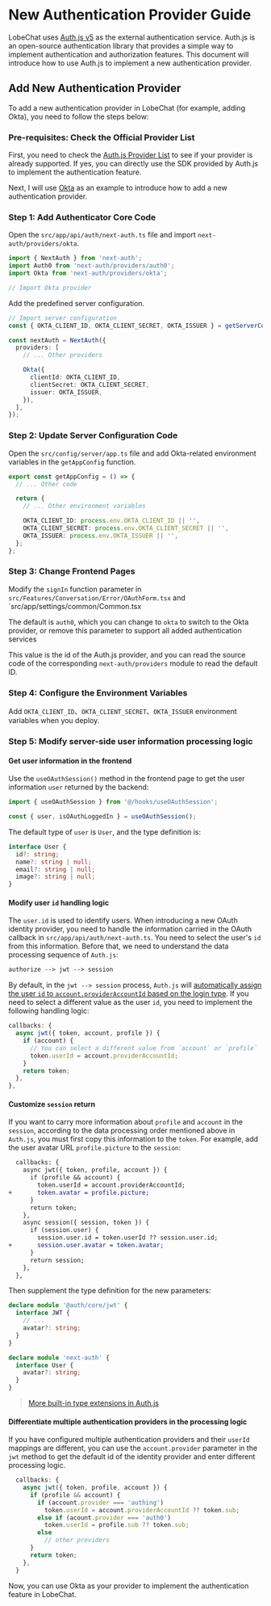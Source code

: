 # New Authentication Provider Guide

LobeChat uses [Auth.js v5](https://authjs.dev/) as the external authentication service. Auth.js is an open-source authentication library that provides a simple way to implement authentication and authorization features. This document will introduce how to use Auth.js to implement a new authentication provider.

## Add New Authentication Provider

To add a new authentication provider in LobeChat (for example, adding Okta), you need to follow the steps below:

### Pre-requisites: Check the Official Provider List

First, you need to check the [Auth.js Provider List](https://authjs.dev/reference/core/providers) to see if your provider is already supported. If yes, you can directly use the SDK provided by Auth.js to implement the authentication feature.

Next, I will use [Okta](https://authjs.dev/reference/core/providers/okta) as an example to introduce how to add a new authentication provider.

### Step 1: Add Authenticator Core Code

Open the `src/app/api/auth/next-auth.ts` file and import `next-auth/providers/okta`.

```ts
import { NextAuth } from 'next-auth';
import Auth0 from 'next-auth/providers/auth0';
import Okta from 'next-auth/providers/okta';

// Import Okta provider
```

Add the predefined server configuration.

```ts
// Import server configuration
const { OKTA_CLIENT_ID, OKTA_CLIENT_SECRET, OKTA_ISSUER } = getServerConfig();

const nextAuth = NextAuth({
  providers: [
    // ... Other providers

    Okta({
      clientId: OKTA_CLIENT_ID,
      clientSecret: OKTA_CLIENT_SECRET,
      issuer: OKTA_ISSUER,
    }),
  ],
});
```

### Step 2: Update Server Configuration Code

Open the `src/config/server/app.ts` file and add Okta-related environment variables in the `getAppConfig` function.

```ts
export const getAppConfig = () => {
  // ... Other code

  return {
    // ... Other environment variables

    OKTA_CLIENT_ID: process.env.OKTA_CLIENT_ID || '',
    OKTA_CLIENT_SECRET: process.env.OKTA_CLIENT_SECRET || '',
    OKTA_ISSUER: process.env.OKTA_ISSUER || '',
  };
};
```

### Step 3: Change Frontend Pages

Modify the `signIn` function parameter in `src/Features/Conversation/Error/OAuthForm.tsx` and \`src/app/settings/common/Common.tsx

The default is `auth0`, which you can change to `okta` to switch to the Okta provider, or remove this parameter to support all added authentication services

This value is the id of the Auth.js provider, and you can read the source code of the corresponding `next-auth/providers` module to read the default ID.

### Step 4: Configure the Environment Variables

Add `OKTA_CLIENT_ID`、`OKTA_CLIENT_SECRET`、`OKTA_ISSUER` environment variables when you deploy.

### Step 5: Modify server-side user information processing logic

#### Get user information in the frontend

Use the `useOAuthSession()` method in the frontend page to get the user information `user` returned by the backend:

```ts
import { useOAuthSession } from '@/hooks/useOAuthSession';

const { user, isOAuthLoggedIn } = useOAuthSession();
```

The default type of `user` is `User`, and the type definition is:

```ts
interface User {
  id?: string;
  name?: string | null;
  email?: string | null;
  image?: string | null;
}
```

#### Modify user `id` handling logic

The `user.id` is used to identify users. When introducing a new OAuth identity provider, you need to handle the information carried in the OAuth callback in `src/app/api/auth/next-auth.ts`. You need to select the user's `id` from this information. Before that, we need to understand the data processing sequence of `Auth.js`:

```txt
authorize --> jwt --> session
```

By default, in the `jwt --> session` process, `Auth.js` will [automatically assign the user `id` to `account.providerAccountId` based on the login type](https://authjs.dev/reference/core/types#provideraccountid). If you need to select a different value as the user `id`, you need to implement the following handling logic:

```ts
callbacks: {
  async jwt({ token, account, profile }) {
    if (account) {
      // You can select a different value from `account` or `profile`
      token.userId = account.providerAccountId;
    }
    return token;
  },
},
```

#### Customize `session` return

If you want to carry more information about `profile` and `account` in the `session`, according to the data processing order mentioned above in `Auth.js`, you must first copy this information to the `token`. For example, add the user avatar URL `profile.picture` to the `session`:

```diff
  callbacks: {
    async jwt({ token, profile, account }) {
      if (profile && account) {
        token.userId = account.providerAccountId;
+       token.avatar = profile.picture;
      }
      return token;
    },
    async session({ session, token }) {
      if (session.user) {
        session.user.id = token.userId ?? session.user.id;
+       session.user.avatar = token.avatar;
      }
      return session;
    },
  },
```

Then supplement the type definition for the new parameters:

```ts
declare module '@auth/core/jwt' {
  interface JWT {
    // ...
    avatar?: string;
  }
}

declare module 'next-auth' {
  interface User {
    avatar?: string;
  }
}
```

> [More built-in type extensions in Auth.js](https://authjs.dev/getting-started/typescript#module-augmentation)

#### Differentiate multiple authentication providers in the processing logic

If you have configured multiple authentication providers and their `userId` mappings are different, you can use the `account.provider` parameter in the `jwt` method to get the default id of the identity provider and enter different processing logic.

```ts
  callbacks: {
    async jwt({ token, profile, account }) {
      if (profile && account) {
        if (account.provider === 'authing')
          token.userId = account.providerAccountId ?? token.sub;
        else if (acount.provider === 'auth0')
          token.userId = profile.sub ?? token.sub;
        else
          // other providers
      }
      return token;
    },
  }
```

Now, you can use Okta as your provider to implement the authentication feature in LobeChat.
